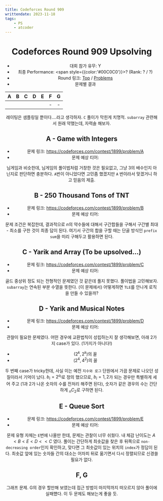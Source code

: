 ```yaml
---
title: Codeforces Round 909
writtendate: 2023-11-18
tags:
    - PS
    - atcoder
---
```


<Header />

# Codeforces Round 909 Upsolving

- 대회 참가 유무: Y
- 최종 Performance: <span style={{color:'#00C0C0'}}>?</span> (Rank: ? / ?)
- Round 링크: [Top](https://codeforces.com/contest/1899) / [Problems](https://codeforces.com/contest/1899/problems)
- 문제별 결과

| A | B | C | D | E | F | G |
| :-: | :-: | :-: | :-: | :-: | :-: | :-: |
| <AC state="AC" /> | <AC state="AC" /> | <AC state="TLE" /> | <AC state="AC" /> | <AC state="AC" /> | - | - |

레이팅은 샘플링일 뿐이다....라고 생각하자. `C` 풀이가 막힌게 치명적. `subarray` 관련해서 원래 약했는데, 자력솔 해보자.

## A - Game with Integers

- 문제 링크: https://codeforces.com/contest/1899/problem/A
- 문제 예상 티어: <SolvedTier tierName={TierName.Silver} grade={5} width={15} />

님게임과 비슷한데, 님게임의 풀이법처럼 거창한 것은 필요없고, 그냥 3의 배수인지 아닌지로 판단하면 충분하다. `A`번이 아니었다면 고민좀 했겠지만 `A` 번이라서 맞겠거니 하고 믿음의 제출.


## B - 250 Thousand Tons of TNT

- 문제 링크: https://codeforces.com/contest/1899/problem/B
- 문제 예상 티어: <SolvedTier tierName={TierName.Gold} grade={5} width={15} />

문제 조건은 복잡한데, 결과적으로 $n$의 약수들에 대해서 구간합들을 구해서 구간별 최대 - 최소를 구한 것이 최종 답이 된다. 여기서 구간의 합을 구할 때는 단골 방식인 `prefix sum`을 미리 구해두고 활용하면 된다.


## C - Yarik and Array (To be upsolved...)

- 문제 링크: https://codeforces.com/contest/1899/problem/C
- 문제 예상 티어: <SolvedTier tierName={TierName.Gold} grade={3} width={15} />

골드 중상위 정도 되는 전형적인 문제였던 것 같은데 풀지 못했다. 풀이법을 고민해보자. `subarray`는 연속된 부분 수열을 뜻한다. (이 문제에서) 어떻게하면 `TLE`를 안나게 로직을 만들 수 있을까?


## D - Yarik and Musical Notes

- 문제 링크: https://codeforces.com/contest/1899/problem/D
- 문제 예상 티어: <SolvedTier tierName={TierName.Gold} grade={4} width={15} />

관찰이 필요한 문제였다. 어떤 경우에 교환법칙이 성립하는지 잘 생각해보면, 아래 2가지 case가 있다. (1가지가 아니다!)

- $(2^k, 2^k)$의 꼴
- $(2^4, 4^2)$의 꼴

두 번째 case가 tricky한데, 사실 이는 예전 `지수와 로그` 단원에서 가끔 문제로 나오던 성질이라서 기억이 났다. $b_i = 2^{a_i}$로 정의 했으므로, $b_i = 1, 2$가 되는 경우만 특별하게 세어 주고 (1과 2가 나온 숫자의 수를 전처리 해주면 된다), 숫자가 같은 경우의 수는 간단하게 $_nC_2$로 구하면 된다.


## E - Queue Sort

- 문제 링크: https://codeforces.com/contest/1899/problem/E
- 문제 예상 티어: <SolvedTier tierName={TierName.Gold} grade={5} width={15} />

문제 유형 자체는 `E`번에 나올만 한데, 문제는 관찰이 너무 쉬웠다. 내 체감 난이도는 $A \lt B \lt E \lt D \lt\lt C$ 였다. 풀이는 간단하게 최솟값을 찾은 후 뒤쪽으로 `non-decreasing order`인지 확인하고, 맞다면 그 최솟값이 있는 위치의 `index`가 정답이 된다. 최솟값 앞에 있는 숫자들 간의 대소는 어차피 뒤로 옮기면서 다시 정렬되므로 신경쓸 필요가 없다.


## F, G

그래프 문제. G의 경우 할만해 보였는데 접근 방법이 마지막까지 떠오르지 않아 풀이에 실패헀다. 이 두 문제도 해보는게 좋을 듯.



<TagList />
<Comment />

